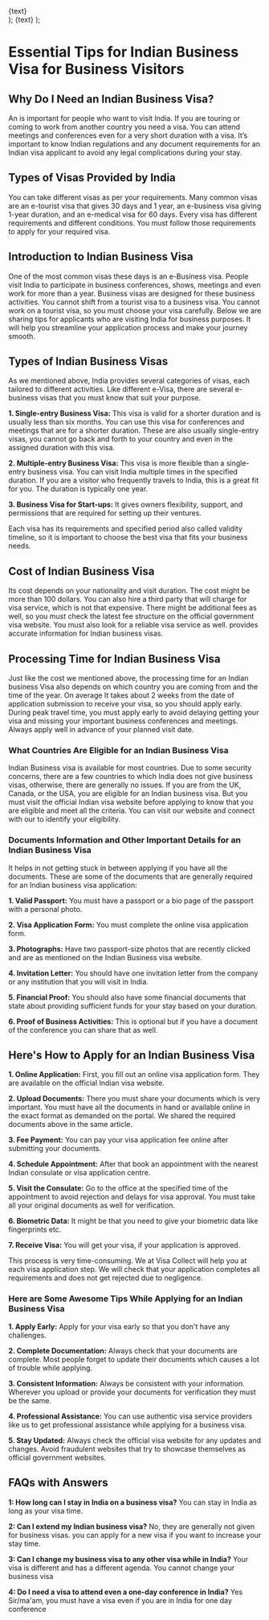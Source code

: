  <div className="flex justify-center items-center">
    <Link
      href={href}
      className="items-center justify-center flex gap-2 px-5 py-2 text-base font-semibold text-white duration-150 ease-in-out rounded-full shrink-0 bg-secondary hover:scale-105"
    >
      {text}
    </Link>
  </div>
);
  <Link
    className="inline-flex items-center justify-center gap-1 text-lg font-semibold text-primary"
    href={href}
  >
    {text}
  </Link>
);

# Essential Tips for Indian Business Visa for Business Visitors

## Why Do I Need an Indian Business Visa?

An <LinkText text="Indian business visa" href="/in"/> is important for people who want to visit India. If you are touring or coming to work from another country you need a visa. You can attend meetings and conferences even for a very short duration with a visa. It’s important to know Indian regulations and any document requirements for an Indian visa applicant to avoid any legal complications during your stay.

## Types of Visas Provided by India

You can take different visas as per your requirements. Many common visas are an e-tourist visa that gives 30 days and 1 year, an e-business visa giving 1-year duration, and an e-medical visa for 60 days. Every visa has different requirements and different conditions. You must follow those requirements to apply for your required visa.

## Introduction to Indian Business Visa

One of the most common visas these days is an e-Business visa. People visit India to participate in business conferences, shows, meetings and even work for more than a year. Business visas are designed for these business activities. You cannot shift from a tourist visa to a business visa. You cannot work on a tourist visa, so you must choose your visa carefully. Below we are sharing tips for applicants who are visiting India for business purposes. It will help you streamline your application process and make your journey smooth.

## Types of Indian Business Visas

As we mentioned above, India provides several categories of visas, each tailored to different activities. Like different e-Visa, there are several e-business visas that you must know that suit your purpose.

**1. Single-entry Business Visa:** This visa is valid for a shorter duration and is usually less than six months. You can use this visa for conferences and meetings that are for a shorter duration. These are also usually single-entry visas, you cannot go back and forth to your country and <LinkText text="visit India again" href="/in"/> even in the assigned duration with this visa.

**2. Multiple-entry Business Visa:** This visa is more flexible than a single-entry business visa. You can visit India multiple times in the specified duration. If you are a visitor who frequently travels to India, this is a great fit for you. The duration is typically one year.

**3. Business Visa for Start-ups:** It gives owners flexibility, support, and permissions that are required for setting up their ventures.

Each visa has its requirements and specified period also called validity timeline, so it is important to choose the best visa that fits your business needs.

## Cost of Indian Business Visa

Its cost depends on your nationality and visit duration. The cost might be more than 100 dollars. You can also hire a third party that will charge for visa service, which is not that expensive. There might be additional fees as well, so you must check the latest fee structure on the official government visa website. You must also look for a reliable visa service as well. <LinkText href="/" text="Our visa service portal"/> provides accurate information for Indian business visas.

## Processing Time for Indian Business Visa

Just like the cost we mentioned above, the processing time for an Indian business Visa also depends on which country you are coming from and the time of the year. On average It takes about 2 weeks from the date of application submission to receive your visa, so you should apply early. During peak travel time, you must apply early to avoid delaying getting your visa and missing your important business conferences and meetings. Always apply well in advance of your planned visit date.

### What Countries Are Eligible for an Indian Business Visa

Indian Business visa is available for most countries. Due to some security concerns, there are a few countries to which India does not give business visas, otherwise, there are generally no issues. If you are from the UK, Canada, or the USA, you are eligible for an Indian business visa. But you must visit the official Indian visa website before applying to know that you are eligible and meet all the criteria. You can visit our website and connect with our <LinkText href="/contact-us/" text="visa service agency"/> to identify your eligibility.

### Documents Information and Other Important Details for an Indian Business Visa

It helps in not getting stuck in between applying if you have all the documents. These are some of the documents that are generally required for an Indian business visa application:

**1. Valid Passport:** You must have a passport or a bio page of the passport with a personal photo.

**2. Visa Application Form:** You must complete the online visa application form.

**3. Photographs:** Have two passport-size photos that are recently clicked and are as mentioned on the Indian Business visa website.

**4. Invitation Letter:** You should have one invitation letter from the company or any institution that you will visit in India.

**5. Financial Proof:** You should also have some financial documents that state about providing sufficient funds for your stay based on your duration.

**6. Proof of Business Activities:** This is optional but if you have a document of the conference you can share that as well.

## Here's How to Apply for an Indian Business Visa

**1. Online Application:** First, you fill out an online visa application form. They are available on the official Indian visa website.

**2. Upload Documents:** There you must share your documents which is very important. You must have all the documents in hand or available online in the exact format as demanded on the portal. We shared the required documents above in the same article.

**3. Fee Payment:** You can pay your visa application fee online after submitting your documents.

**4. Schedule Appointment:** After that book an appointment with the nearest Indian consulate or visa application centre.

**5. Visit the Consulate:** Go to the office at the specified time of the appointment to avoid rejection and delays for visa approval. You must take all your original documents as well for verification.

**6. Biometric Data:** It might be that you need to give your biometric data like fingerprints etc.

**7. Receive Visa:** You will get your visa, if your application is approved.

This process is very time-consuming. We at Visa Collect will help you at each visa application step. We will check that your application completes all requirements and does not get rejected due to negligence.

### Here are Some Awesome Tips While Applying for an Indian Business Visa

**1. Apply Early:** Apply for your visa early so that you don't have any challenges.

**2. Complete Documentation:** Always check that your documents are complete. Most people forget to update their documents which causes a lot of trouble while applying.

**3. Consistent Information:** Always be consistent with your information. Wherever you upload or provide your documents for verification they must be the same.

**4. Professional Assistance:** You can use authentic visa service providers like us to get professional assistance while applying for a business visa.

**5. Stay Updated:** Always check the official visa website for any updates and changes. Avoid fraudulent websites that try to showcase themselves as official government websites.

## FAQs with Answers

**1: How long can I stay in India on a business visa?**
You can stay in India as long as your visa time.

**2: Can I extend my Indian business visa?**
No, they are generally not given for business visas. you can apply for a new visa if you want to increase your stay time.

**3: Can I change my business visa to any other visa while in India?**
Your visa is different and has a different agenda. You cannot change your business visa

**4: Do I need a visa to attend even a one-day conference in India?**
Yes Sir/ma'am, you must have a visa even if you are in India for one day conference

